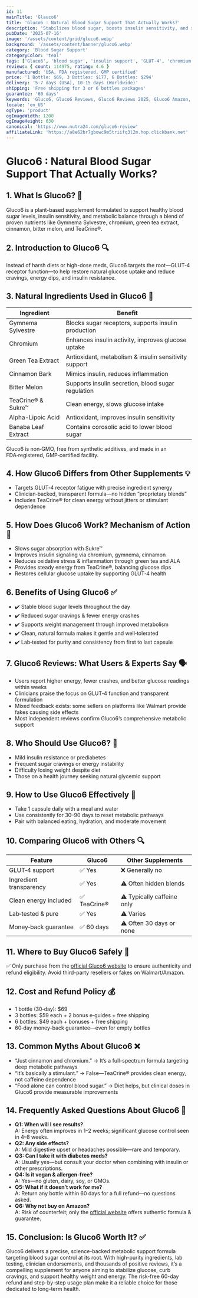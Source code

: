 ```yaml
---
id: 11
mainTitle: 'Glauco6'
title: 'Gluco6 : Natural Blood Sugar Support That Actually Works?'
description: 'Stabilizes blood sugar, boosts insulin sensitivity, and supports metabolism with natural ingredients.'
pubDate: '2025-07-16'
image: '/assets/content/grid/gluco6.webp'
background: '/assets/content/banner/gluco6.webp'
category: 'Blood Sugar Support'
categoryColor: 'teal'
tags: ['Gluco6', 'blood sugar', 'insulin support', 'GLUT-4', 'chromium', 'TeaCrine']
reviews: { count: 114975, rating: 4.6 }
manufactured: 'USA, FDA registered, GMP certified'
price: '1 Bottle: $69, 3 Bottles: $177, 6 Bottles: $294'
delivery: '5-7 days (USA), 10-15 days (Worldwide)'
shipping: 'Free shipping for 3 or 6 bottles packages'
guarantee: '60 days'
keywords: 'Gluco6, Gluco6 Reviews, Gluco6 Reviews 2025, Gluco6 Amazon, Gluco6 Complaints, Gluco6 Reviews and Complaints, Gluco6 pill, Gluco6 Supplement, blood sugar supplement, insulin support, GLUT-4, Gymnema, chromium, TeaCrine'
locale: 'en_US'
ogType: 'product'
ogImageWidth: 1200
ogImageHeight: 630
canonical: 'https://www.nutra24.com/gluco6-review'
affiliateLink: 'https://a8e62br7gbowc9m5triifq3l2m.hop.clickbank.net'
---
```


# Gluco6 : Natural Blood Sugar Support That Actually Works?

## 1. What Is Gluco6? 🌿

Gluco6 is a plant-based supplement formulated to support healthy blood sugar levels, insulin sensitivity, and metabolic balance through a blend of proven nutrients like Gymnema Sylvestre, chromium, green tea extract, cinnamon, bitter melon, and TeaCrine®.

## 2. Introduction to Gluco6 🔍

Instead of harsh diets or high-dose meds, Gluco6 targets the root—GLUT‑4 receptor function—to help restore natural glucose uptake and reduce cravings, energy dips, and insulin resistance.

## 3. Natural Ingredients Used in Gluco6 🌱

| Ingredient                | Benefit                                              |
|---------------------------|-----------------------------------------------------|
| Gymnema Sylvestre         | Blocks sugar receptors, supports insulin production  |
| Chromium                  | Enhances insulin activity, improves glucose uptake   |
| Green Tea Extract         | Antioxidant, metabolism & insulin sensitivity support|
| Cinnamon Bark             | Mimics insulin, reduces inflammation                |
| Bitter Melon              | Supports insulin secretion, blood sugar regulation   |
| TeaCrine® & Sukre™        | Clean energy, slows glucose intake                  |
| Alpha-Lipoic Acid         | Antioxidant, improves insulin sensitivity           |
| Banaba Leaf Extract       | Contains corosolic acid to lower blood sugar        |

Gluco6 is non‑GMO, free from synthetic additives, and made in an FDA‑registered, GMP‑certified facility.

## 4. How Gluco6 Differs from Other Supplements 💡

- Targets GLUT‑4 receptor fatigue with precise ingredient synergy
- Clinician‑backed, transparent formula—no hidden “proprietary blends”
- Includes TeaCrine® for clean energy without jitters or stimulant dependence

## 5. How Does Gluco6 Work? Mechanism of Action 🧬

- Slows sugar absorption with Sukre™
- Improves insulin signaling via chromium, gymnema, cinnamon
- Reduces oxidative stress & inflammation through green tea and ALA
- Provides steady energy from TeaCrine®, balancing glucose dips
- Restores cellular glucose uptake by supporting GLUT‑4 health

## 6. Benefits of Using Gluco6 ✅

- ✔️ Stable blood sugar levels throughout the day
- ✔️ Reduced sugar cravings & fewer energy crashes
- ✔️ Supports weight management through improved metabolism
- ✔️ Clean, natural formula makes it gentle and well‑tolerated
- ✔️ Lab‑tested for purity and consistency from first to last capsule

## 7. Gluco6 Reviews: What Users & Experts Say 🗣️

- Users report higher energy, fewer crashes, and better glucose readings within weeks
- Clinicians praise the focus on GLUT‑4 function and transparent formulation
- Mixed feedback exists: some sellers on platforms like Walmart provide fakes causing side effects
- Most independent reviews confirm Gluco6’s comprehensive metabolic support

## 8. Who Should Use Gluco6? 🎯

- Mild insulin resistance or prediabetes
- Frequent sugar cravings or energy instability
- Difficulty losing weight despite diet
- Those on a health journey seeking natural glycemic support

## 9. How to Use Gluco6 Effectively 💊

- Take 1 capsule daily with a meal and water
- Use consistently for 30–90 days to reset metabolic pathways
- Pair with balanced eating, hydration, and moderate movement

## 10. Comparing Gluco6 with Others 🔍

| Feature                  | Gluco6                                | Other Supplements         |
|--------------------------|---------------------------------------|--------------------------|
| GLUT‑4 support           | ✅ Yes                                | ❌ Generally no           |
| Ingredient transparency  | ✅ Yes                                | ⚠️ Often hidden blends    |
| Clean energy included    | ✅ TeaCrine®                          | ⚠️ Typically caffeine only|
| Lab‑tested & pure        | ✅ Yes                                | ⚠️ Varies                 |
| Money‑back guarantee     | ✅ 60 days                            | ⚠️ Often 30 days or none  |

## 11. Where to Buy Gluco6 Safely 🛒

✅ Only purchase from the [official Gluco6 website](https://a8e62br7gbowc9m5triifq3l2m.hop.clickbank.net) to ensure authenticity and refund eligibility. Avoid third-party resellers or fakes on Walmart/Amazon.

## 12. Cost and Refund Policy 💰

- 1 bottle (30‑day): $69
- 3 bottles: $59 each + 2 bonus e‑guides + free shipping
- 6 bottles: $49 each + bonuses + free shipping
- 60‑day money-back guarantee—even for empty bottles

## 13. Common Myths About Gluco6 ❌

- “Just cinnamon and chromium.” → It’s a full-spectrum formula targeting deep metabolic pathways
- “It’s basically a stimulant.” → False—TeaCrine® provides clean energy, not caffeine dependence
- “Food alone can control blood sugar.” → Diet helps, but clinical doses in Gluco6 provide measurable improvements

## 14. Frequently Asked Questions About Gluco6 🤔

- **Q1: When will I see results?**  
  A: Energy often improves in 1–2 weeks; significant glucose control seen in 4–8 weeks.
- **Q2: Any side effects?**  
  A: Mild digestive upset or headaches possible—rare and temporary.
- **Q3: Can I take it with diabetes meds?**  
  A: Usually yes—but consult your doctor when combining with insulin or other prescriptions.
- **Q4: Is it vegan & allergen‑free?**  
  A: Yes—no gluten, dairy, soy, or GMOs.
- **Q5: What if it doesn’t work for me?**  
  A: Return any bottle within 60 days for a full refund—no questions asked.
- **Q6: Why not buy on Amazon?**  
  A: Risk of counterfeit; only the [official website](https://a8e62br7gbowc9m5triifq3l2m.hop.clickbank.net) offers authentic formula & guarantee.

## 15. Conclusion: Is Gluco6 Worth It? ✅

Gluco6 delivers a precise, science-backed metabolic support formula targeting blood sugar control at its root. With high-purity ingredients, lab testing, clinician endorsements, and thousands of positive reviews, it’s a compelling supplement for anyone aiming to stabilize glucose, curb cravings, and support healthy weight and energy. The risk-free 60-day refund and step-by-step usage plan make it a reliable choice for those dedicated to long-term health.
